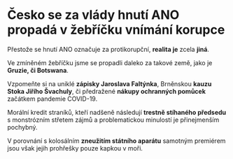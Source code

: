 # Česko se za vlády hnutí ANO propadá v žebříčku **vnímání korupce**

Přestože se hnutí ANO označuje za protikorupční, **realita je** zcela **jiná**.

Ve zmíněném žebříčku jsme se propadli daleko za takové země, jako je **Gruzie, či Botswana**.

Vzpomeňte si na uniklé **zápisky Jaroslava Faltýnka**, Brněnskou **kauzu Stoka Jiřího Švachuly**, či předražené **nákupy ochranných pomůcek** začátkem pandemie COVID-19.

Morální kredit straníků, kteří nadšeně následují **trestně stíhaného předsedu** s monstrózním střetem zájmů a problematickou minulostí je přinejmenším pochybný.

V porovnání s kolosálním **zneužitím státního aparátu** samotným premiérem jsou však jejih prohřešky pouze kapkou v moři.
